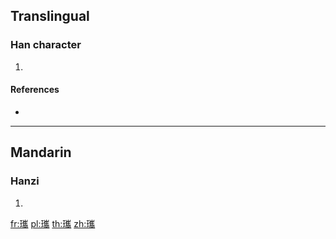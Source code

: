 ==Translingual==

===Han character===
{{Han char|rn=96|rad=玉|as=18|sn=22|four=12127|canj=MGUOB}}

# {{defn|Han|sort=玉18}}

====References====
* {{Han ref|kx=0745.240|dkj=21355|dj=1154.030|hdz=21146.120|uh=74D7|ud=29911|bh=F6F3|bd=63219}}

----

==Mandarin==

===Hanzi===
{{cmn-hanzi|pin=[[xī]] ([[xi1]])|wg=hsi<sup>1</sup>}}

# {{defn|lang=cmn|sort=玉18}}

[[fr:瓗]]
[[pl:瓗]]
[[th:瓗]]
[[zh:瓗]]